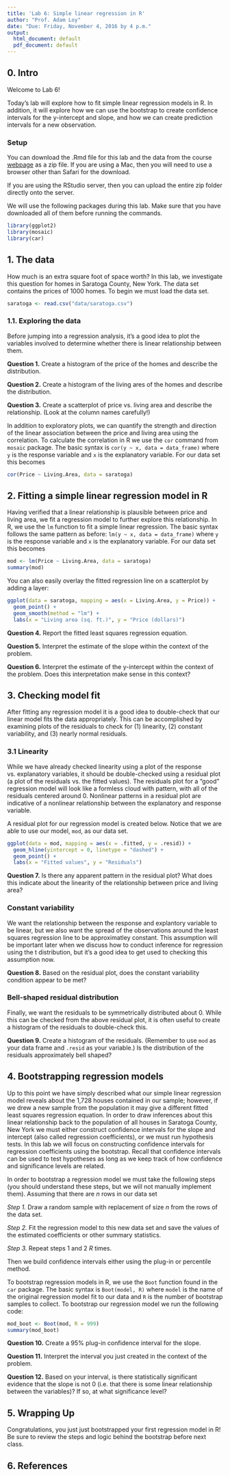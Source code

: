 ```yaml
---
title: 'Lab 6: Simple linear regression in R'
author: "Prof. Adam Loy"
date: "Due: Friday, November 4, 2016 by 4 p.m."
output:
  html_document: default
  pdf_document: default
---
```


## 0. Intro

Welcome to Lab 6!

Today's lab will explore how to fit simple linear regression models in R. In addition, it will explore how we can use the bootstrap to create confidence intervals for the y-intercept and slope, and how we can create prediction intervals for a new observation.

### Setup
You can download the .Rmd file for this lab and the data from the course [webpage](http://math107-lu.github.io/) as a zip file. If you are using a Mac, then you will need to use a browser other than Safari for the download. 

If you are using the RStudio server, then you can upload the entire zip folder directly onto the server.

We will use the following packages during this lab. Make sure that you have downloaded all of them before running the commands.


```r
library(ggplot2)
library(mosaic)
library(car)
```


## 1. The data

How much is an extra square foot of space worth? In this lab, we investigate this question for homes in Saratoga County, New York. The data set contains the prices of 1000 homes. To begin we must load the data set.

```r
saratoga <- read.csv("data/saratoga.csv")
```

### 1.1. Exploring the data

Before jumping into a regression analysis, it's a good idea to plot the variables involved to determine whether there is linear relationship between them.

**Question 1.** Create a histogram of the price of the homes and describe the distribution.

**Question 2.** Create a histogram of the living ares of the homes and describe the distribution.

**Question 3.** Create a scatterplot of price vs. living area and describe the relationship. (Look at the column names carefully!)

In addition to exploratory plots, we can quantify the strength and direction of the linear association between the price and living area using the correlation. To calculate the correlation in R we use the `cor` command from `mosaic` package. The basic syntax is `cor(y ~ x, data = data_frame)` where `y` is the response variable and `x` is the explanatory variable. For our data set this becomes

```r
cor(Price ~ Living.Area, data = saratoga)
```



## 2. Fitting a simple linear regression model in R

Having verified that a linear relationship is plausible between price and living area, we fit a regression model to further explore this relationship. In R, we use the `lm` function to fit a simple linear regression. The basic syntax follows the same pattern as before: `lm(y ~ x, data = data_frame)` where `y` is the response variable and `x` is the explanatory variable. For our data set this becomes

```r
mod <- lm(Price ~ Living.Area, data = saratoga)
summary(mod)
```

You can also easily overlay the fitted regression line on a scatterplot by adding a layer:

```r
ggplot(data = saratoga, mapping = aes(x = Living.Area, y = Price)) +
  geom_point() +
  geom_smooth(method = "lm") +
  labs(x = "Living area (sq. ft.)", y = "Price (dollars)")
```


**Question 4.** Report the fitted least squares regression equation.

**Question 5.** Interpret the estimate of the slope within the context of the problem.

**Question 6.** Interpret the estimate of the y-intercept within the context of the problem. Does this interpretation make sense in this context?


## 3. Checking model fit

After fitting any regression model it is a good idea to double-check that our linear model fits the data appropriately. This can be accomplished by examining plots of the residuals to check for (1) linearity, (2) constant variability, and (3) nearly normal residuals.

### 3.1 Linearity

While we have already checked linearity using a plot of the response vs. explanatory variables, it should be double-checked using a residual plot (a plot of the residuals vs. the fitted values). The residuals plot for a "good" regression model will look like a formless cloud with pattern, with all of the residuals centered around 0. Nonlinear patterns in a residual plot are indicative of a nonlinear relationship between the explanatory and response variable. 

A residual plot for our regression model is created below. Notice that we are able to use our model, `mod`, as our data set.

```r
ggplot(data = mod, mapping = aes(x = .fitted, y = .resid)) + 
  geom_hline(yintercept = 0, linetype = "dashed") +
  geom_point() +
  labs(x = "Fitted values", y = "Residuals")
```

**Question 7.** Is there any apparent pattern in the residual plot? What does this indicate about the linearity of the relationship between price and living area?


### Constant variability

We want the relationship between the response and explantory variable to be linear, but we also want the spread of the observations around the least squares regression line to be approximatley constant. This assumption will be important later when we discuss how to conduct inference for regression using the t distribution, but it's a good idea to get used to checking this assumption now.

**Question 8.** Based on the residual plot, does the constant variability condition appear to be met?


### Bell-shaped residual distribution

Finally, we want the residuals to be symmetrically distributed about 0. While this can be checked from the above residual plot, it is often useful to create a histogram of the residuals to double-check this.

**Question 9.** Create a histogram of the residuals. (Remember to use `mod` as your data frame and `.resid` as your variable.) Is the distribution of the residuals approximately bell shaped?

## 4. Bootstrapping regression models

Up to this point we have simply described what our simple linear regression model reveals about the 1,728 houses contained in our sample; however, if we drew a new sample from the population it may give a different fitted least squares regression equation. In order to draw inferences about this linear relationship back to the population of all houses in Saratoga County, New York we must either construct confidence intervals for the slope and intercept (also called regression coefficients), or we must run hypothesis tests. In this lab we will focus on constructing confidence intervals for regression coefficients using the bootstrap. Recall that confidence intervals can be used to test hypotheses as long as we keep track of how confidence and significance levels are related.

In order to bootstrap a regression model we must take the following steps (you should understand these steps, but we will not manually implement them). Assuming that there are $n$ rows in our data set

*Step 1.* Draw a random sample with replacement of size $n$ from the rows of the data set.

*Step 2.* Fit the regression model to this new data set and save the values of the estimated coefficients or other summary statistics.

*Step 3.* Repeat steps 1 and 2 $R$ times.

Then we build confidence intervals either using the plug-in or percentile method.

To bootstrap regression models in R, we use the `Boot` function found in the `car` package. The basic syntax is `Boot(model, R)` where `model` is the name of the original regression model fit to our data and `R` is the number of bootstrap samples to collect. To bootstrap our regression model we run the following code:

```r
mod_boot <- Boot(mod, R = 999)
summary(mod_boot)
```

**Question 10.** Create a 95% plug-in confidence interval for the slope.

**Question 11.** Interpret the interval you just created in the context of the problem.

**Question 12.** Based on your interval, is there statistically significant evidence that the slope is not 0 (i.e. that there is some linear relationship between the variables)? If so, at what significance level?


## 5. Wrapping Up

Congratulations, you just just bootstrapped your first regression model in R! Be sure to review the steps and logic behind the bootstrap before next class.

## 6. References